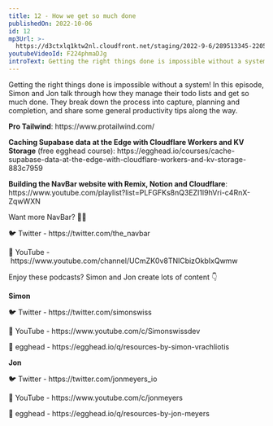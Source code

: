 ```yaml
---
title: 12 - How we get so much done
publishedOn: 2022-10-06
id: 12
mp3Url: >-
  https://d3ctxlq1ktw2nl.cloudfront.net/staging/2022-9-6/289513345-22050-1-7552cdae647b9.m4a
youtubeVideoId: F224phmaDJg
introText: Getting the right things done is impossible without a system! In this episode, Simon and Jon talk through how they manage their todo lists and get so much done. They break down the process into capture, planning and completion, and share some general productivity tips along the way.
---
```


Getting the right things done is impossible without a system! In this episode, Simon and Jon talk through how they manage their todo lists and get so much done. They break down the process into capture, planning and completion, and share some general productivity tips along the way.

**Pro Tailwind**: https\://www\.protailwind.com/

**Caching Supabase data at the Edge with Cloudflare Workers and KV Storage** (free egghead course): https\://egghead.io/courses/cache-supabase-data-at-the-edge-with-cloudflare-workers-and-kv-storage-883c7959

**Building the NavBar website with Remix, Notion and Cloudflare**: https\://www\.youtube.com/playlist?list=PLFGFKs8nQ3EZI1l9hVri-c4RnX-ZqwWXN

Want more NavBar? 🍔🍫

🐦 Twitter - https\://twitter.com/the_navbar

🎥 YouTube - https\://www\.youtube.com/channel/UCmZK0v8TNlCbizOkbIxQwmw

Enjoy these podcasts? Simon and Jon create lots of content 👇

**Simon**

🐦 Twitter - https\://twitter.com/simonswiss

🎥 YouTube - https\://www\.youtube.com/c/Simonswissdev

🥚 egghead - https\://egghead.io/q/resources-by-simon-vrachliotis

**Jon**

🐦 Twitter - https\://twitter.com/jonmeyers_io

🎥 YouTube - https\://www\.youtube.com/c/jonmeyers

🥚 egghead - https\://egghead.io/q/resources-by-jon-meyers
